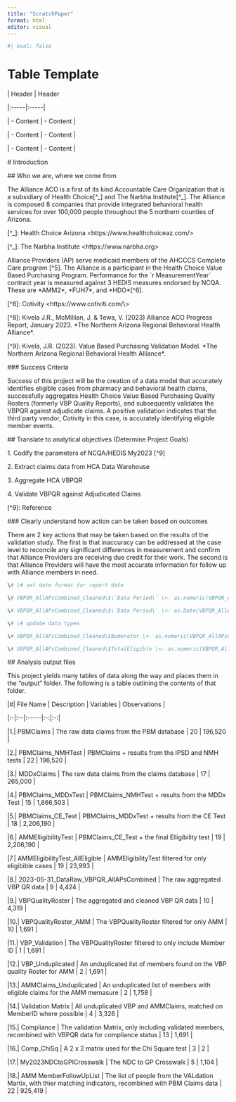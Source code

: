 ```yaml
---
title: "ScratchPaper"
format: html
editor: visual
---
```


```r
#| eval: false

```

# Table Template

\| Header \| Header

\|:\-\-\-\--\|:\-\-\-\--\|

\| - Content \| - Content \|

\| - Content \| - Content \|

\| - Content \| - Content \|

\# Introduction

\## Who we are, where we come from

The Alliance ACO is a first of its kind Accountable Care Organization that is a subsidiary of Health Choice\[\^\_\] and The Narbha Institute\[\^\_\]. The Alliance is composed 8 companies that provide integrated behavioral health services for over 100,000 people throughout the 5 northern counties of Arizona.

\[\^\_\]: Health Choice Arizona \<https://www.healthchoiceaz.com/\>

\[\^\_\]: The Narbha Institute \<https://www.narbha.org\>

Alliance Providers (AP) serve medicaid members of the AHCCCS Complete Care program \[\^5\]. The Alliance is a participant in the Health Choice Value Based Purchasing Program. Performance for the \`r MeasurementYear\` contract year is measured against 3 HEDIS measures endorsed by NCQA. These are \*AMM2\*, \*FUH7\*, and \*HDO\*\[\^6\].

\[\^8\]: Cotivity \<https://www.cotiviti.com/\\\>

\[\^8\]: Kivela J.R., McMillian, J. & Tewa, V. (2023) Alliance ACO Progress Report, January 2023. \*The Northern Arizona Regional Behavioral Health Alliance\*.

\[\^9\]: Kivela, J.R. (2023). Value Based Purchasing Validation Model. \*The Northern Arizona Regional Behavioral Health Alliance\*.

\### Success Criteria

Success of this project will be the creation of a data model that accurately identifies eligible cases from pharmacy and behavioral health claims, successfully aggregates Health Choice Value Based Purchasing Quality Rosters (formerly VBP Quality Reports), and subsequently validates the VBPQR against adjudicate claims. A positive validation indicates that the third party vendor, Cotivity in this case, is accurately identifying eligible member events.

\## Translate to analytical objectives (Determine Project Goals)

1\. Codify the parameters of NCQA/HEDIS My2023 \[\^9\]

2\. Extract claims data from HCA Data Warehouse

3\. Aggregate HCA VBPQR

4\. Validate VBPQR against Adjudicated Claims

\[\^9\]: Reference

\### Clearly understand how action can be taken based on outcomes

There are 2 key actions that may be taken based on the results of the validation study. The first is that inaccuracy can be addressed at the case level to reconcile any significant differences in measurement and confirm that Alliance Providers are receiving due credit for their work. The second is that Alliance Providers will have the most accurate information for follow up with Alliance members in need.

```r
\# \# set date format for report date

\# VBPQR_AllAPsCombined_Cleaned\$\`Data Period\` \<- as.numeric(VBPQR_AllAPsCombined_Cleaned\$\`Data Period\`)

\# VBPQR_AllAPsCombined_Cleaned\$\`Data Period\` \<- as.Date(VBPQR_AllAPsCombined_Cleaned\$\`Data Period\`, origin = "1899-12-30")

\# \# update data types

\# VBPQR_AllAPsCombined_Cleaned\$Numerator \<- as.numeric(VBPQR_AllAPsCombined_Cleaned\$Numerator)

\# VBPQR_AllAPsCombined_Cleaned\$TotalEligible \<- as.numeric(VBPQR_AllAPsCombined_Cleaned\$Denominator)
```

\## Analysis output files

This project yields many tables of data along the way and places them in the "output" folder. The following is a table outlining the contents of that folder.

\|#\| File Name \| Description \| Variables \| Observations \|

\|:-\|:\--\|:\-\-\-\--\|:-:\|:-:\|

\|1.\| PBMClaims \| The raw data claims from the PBM database \| 20 \| 196,520 \|

\|2.\| PBMClaims_NMHTest \| PBMClaims + results from the IPSD and NMH tests \| 22 \| 196,520 \|

\|3.\| MDDxClaims \| The raw data claims from the claims database \| 17 \| 265,000 \|

\|4.\| PBMClaims_MDDxTest \| PBMClaims_NMHTest + results from the MDDx Test \| 15 \| 1,866,503 \|

\|5.\| PBMClaims_CE_Test \| PBMClaims_MDDxTest + results from the CE Test \| 18 \| 2,206,190 \|

\|6.\| AMMElligibilityTest \| PBMClaims_CE_Test + the final Elligibility test \| 19 \| 2,206,190 \|

\|7.\| AMMEligibilityTest_AllEligible \| AMMEligibilityTest filtered for only eligibible cases \| 19 \| 23,993 \|

\|8.\| 2023-05-31_DataRaw_VBPQR_AllAPsCombined \| The raw aggregated VBP QR data \| 9 \| 4,424 \|

\|9.\| VBPQualityRoster \| The aggregated and cleaned VBP QR data \| 10 \| 4,319 \|

\|10.\| VBPQualityRoster_AMM \| The VBPQualityRoster filtered for only AMM \| 10 \| 1,691 \|

\|11.\| VBP_Validation \| The VBPQualityRoster filtered to only include Member ID \| 1 \| 1,691 \|

\|12.\| VBP_Unduplicated \| An unduplicated list of members found on the VBP quality Roster for AMM \| 2 \| 1,691 \|

\|13.\| AMMClaims_Unduplicated \| An unduplicated list of members with eligible claims for the AMM memasure \| 2 \| 1,758 \|

\|14.\| Validation Matrix \| All unduplicated VBP and AMMClaims, matched on MemberID where possible \| 4 \| 3,326 \|

\|15.\| Compliance \| The validation Matrix, only including validated members, recombined with VBPQR data for compliance status \| 13 \| 1,691 \|

\|16.\| Comp_ChiSq \| A 2 x 2 matrix used for the Chi Square test \| 3 \| 2 \|

\|17.\| My2023NDCtoGPICrosswalk \| The NDC to GP Crosswalk \| 5 \| 1,104 \|

\|18.\| AMM MemberFollowUpList \| The list of people from the VALdation Martix, with thier matching indicators, recombined with PBM Claims data \| 22 \| 925,419 \|
